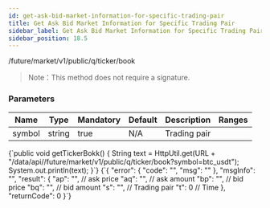 ```yaml
---
id: get-ask-bid-market-information-for-specific-trading-pair
title: Get Ask Bid Market Information for Specific Trading Pair
sidebar_label: Get Ask Bid Market Information for Specific Trading Pair
sidebar_position: 18.5
---
```


/future/market/v1/public/q/ticker/book

> Note：This method does not require a signature.

### Parameters

| Name   | Type   | Mandatory | Default | Description  | Ranges |
| ------ | ------ | --------- | ------- | ------------ | ------ |
| symbol | string | true      | N/A     | Trading pair |        |


<CodeBlock language="java" title="Java">
  {`public void getTickerBokk() {
    String text = HttpUtil.get(URL + "/data/api//future/market/v1/public/q/ticker/book?symbol=btc_usdt");
    System.out.println(text);
}`}
</CodeBlock>

<CodeBlock language="json" title="Response">
  {`{
  "error": {
    "code": "",
    "msg": ""
  },
  "msgInfo": "",
  "result": {
    "ap": "", // ask price
    "aq": "", // ask amount
    "bp": "", // bid price
    "bq": "", // bid amount
    "s": "",  // Trading pair
    "t": 0    // Time
  },
  "returnCode": 0
}`}
</CodeBlock>

